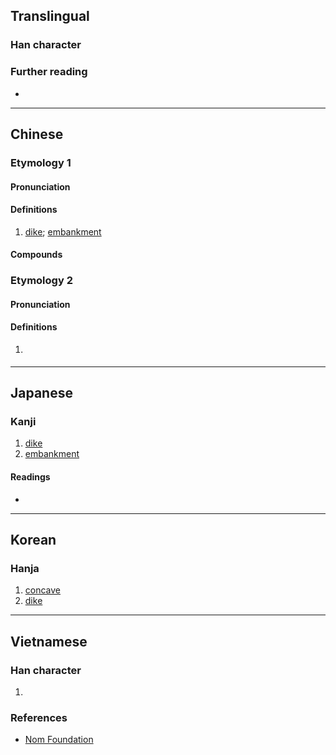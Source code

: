 {{also|圬}}
{{character info}}
==Translingual==

===Han character===
{{Han char|rn=32|rad=土|as=03|sn=6|four=41140|canj=GMD|ids=⿰土于}}

===Further reading===
* {{Han ref|kx=0223.110|dkj=04882|dj=0456.010|hdz=10418.010|uh=5729|ud=22313|bh=A666|bd=42598}}

----

==Chinese==
{{zh-forms}}

===Etymology 1===

====Pronunciation====
{{zh-pron
|m=yú,wéi,1nb=Taiwan,2nb=Mainland
|c=jyu4,wai4
|cat=n
}}

====Definitions====
{{head|zh|Han character}}

# [[dike]]; [[embankment]]

====Compounds====
{{zh-der|黃圩}}

===Etymology 2===

====Pronunciation====
{{zh-pron
|m=xū
|c=heoi1
|cat=n
}}

====Definitions====
{{head|zh|Han character}}

# {{lb|zh|Mainland}} {{zh-alt-form|墟|[[fair]]; [[market]]}}

----

==Japanese==

===Kanji===
{{ja-kanji|grade=|rs=土03}}

# [[dike]]
# [[embankment]]

====Readings====
* {{ja-readings|on=う,お,い,きょ|kun=つつみ,きし,くぼむ}}

----

==Korean==

===Hanja===
{{ko-hanja|우}}

# [[concave]]
# [[dike]]

----

==Vietnamese==

===Han character===
{{vi-readings|hanviet=vu|nom=vò,vu,vùa,khư|rs=土03}}

# {{rfdef|vi|sort=土03}}

===References===
* [http://nomfoundation.org/common/nom_details.php?codepoint=5729 Nom Foundation]